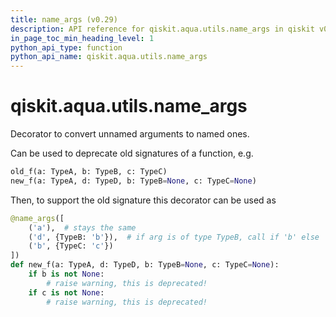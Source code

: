 ```yaml
---
title: name_args (v0.29)
description: API reference for qiskit.aqua.utils.name_args in qiskit v0.29
in_page_toc_min_heading_level: 1
python_api_type: function
python_api_name: qiskit.aqua.utils.name_args
---
```


<span id="qiskit-aqua-utils-name-args" />

# qiskit.aqua.utils.name\_args

<Function id="qiskit.aqua.utils.name_args" isDedicatedPage={true} github="https://github.com/qiskit-community/qiskit-aqua/tree/stable/0.9/qiskit/aqua/utils/name_unnamed_args.py" signature="name_args(mapping, skip=0)">
  Decorator to convert unnamed arguments to named ones.

  Can be used to deprecate old signatures of a function, e.g.

  ```python
  old_f(a: TypeA, b: TypeB, c: TypeC)
  new_f(a: TypeA, d: TypeD, b: TypeB=None, c: TypeC=None)
  ```

  Then, to support the old signature this decorator can be used as

  ```python
  @name_args([
      ('a'),  # stays the same
      ('d', {TypeB: 'b'}),  # if arg is of type TypeB, call if 'b' else 'd'
      ('b', {TypeC: 'c'})
  ])
  def new_f(a: TypeA, d: TypeD, b: TypeB=None, c: TypeC=None):
      if b is not None:
          # raise warning, this is deprecated!
      if c is not None:
          # raise warning, this is deprecated!
  ```
</Function>

